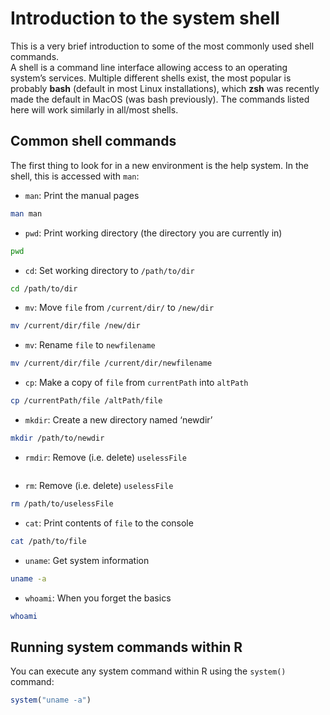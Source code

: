 # Introduction to the system shell {#shell}

This is a very brief introduction to some of the most commonly used shell commands.  
A shell is a command line interface allowing access to an operating system's services. Multiple different shells exist, the most popular is probably **bash** (default in most Linux installations), which **zsh** was recently made the default in MacOS (was bash previously). The commands listed here will work similarly in all/most shells.

## Common shell commands

The first thing to look for in a new environment is the help system. In the shell, this is accessed with `man`:

* `man`: Print the manual pages
```bash
man man
```

* `pwd`: Print working directory (the directory you are currently in)

```bash
pwd
```

* `cd`: Set working directory to `/path/to/dir`

```bash
cd /path/to/dir
```

* `mv`: Move `file` from `/current/dir/` to `/new/dir`  

```bash
mv /current/dir/file /new/dir
```

* `mv`: Rename `file` to `newfilename` 

```bash
mv /current/dir/file /current/dir/newfilename
```

* `cp`: Make a copy of `file` from `currentPath` into `altPath`

```bash
cp /currentPath/file /altPath/file
```

* `mkdir`: Create a new directory named 'newdir'

```bash
mkdir /path/to/newdir
```

* `rmdir`: Remove (i.e. delete) `uselessFile`

```bash

```

* `rm`: Remove (i.e. delete) `uselessFile`

```bash
rm /path/to/uselessFile
```

* `cat`: Print contents of `file` to the console

```bash
cat /path/to/file
```

* `uname`: Get system information

```bash
uname -a
```

* `whoami`: When you forget the basics

```bash
whoami
```

## Running system commands within R

You can execute any system command within R using the `system()` command:
```r
system("uname -a")
```
